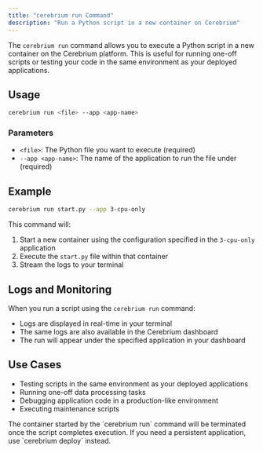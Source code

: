 ```yaml
---
title: "cerebrium run Command"
description: "Run a Python script in a new container on Cerebrium"
---
```


The `cerebrium run` command allows you to execute a Python script in a new container on the Cerebrium platform. This is useful for running one-off scripts or testing your code in the same environment as your deployed applications.

## Usage

```bash
cerebrium run <file> --app <app-name>
```

### Parameters

- `<file>`: The Python file you want to execute (required)
- `--app <app-name>`: The name of the application to run the file under (required)

## Example

```bash
cerebrium run start.py --app 3-cpu-only
```

This command will:
1. Start a new container using the configuration specified in the `3-cpu-only` application
2. Execute the `start.py` file within that container
3. Stream the logs to your terminal

## Logs and Monitoring

When you run a script using the `cerebrium run` command:

- Logs are displayed in real-time in your terminal
- The same logs are also available in the Cerebrium dashboard
- The run will appear under the specified application in your dashboard

## Use Cases

- Testing scripts in the same environment as your deployed applications
- Running one-off data processing tasks
- Debugging application code in a production-like environment
- Executing maintenance scripts

<Note>
  The container started by the `cerebrium run` command will be terminated once
  the script completes execution. If you need a persistent application, use
  `cerebrium deploy` instead.
</Note>
